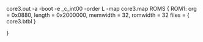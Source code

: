core3.out
-a
-boot
-e _c_int00
-order L
-map core3.map
ROMS
{
   ROM1:  org = 0x0880, length = 0x2000000, memwidth = 32, romwidth = 32
          files = { core3.btbl }
          
}          
          
          
          